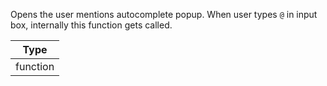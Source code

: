 Opens the user mentions autocomplete popup. When user types `@` in input box, internally this function gets called.

| Type |
| - |
| function |
